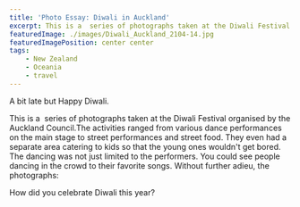 ```yaml
---
title: 'Photo Essay: Diwali in Auckland'
excerpt: This is a  series of photographs taken at the Diwali Festival organised by the Auckland Council.
featuredImage: ./images/Diwali_Auckland_2104-14.jpg
featuredImagePosition: center center
tags:
    - New Zealand
    - Oceania
    - travel
---
```


A bit late but Happy Diwali.

This is a  series of photographs taken at the Diwali Festival organised by the Auckland Council.The activities ranged from various dance performances on the main stage to street performances and street food. They even had a separate area catering to kids so that the young ones wouldn't get bored. The dancing was not just limited to the performers. You could see people dancing in the crowd to their favorite songs. Without further adieu, the photographs:

<ImageGallery relativeDirectory={props.path} />

How did you celebrate Diwali this year?
